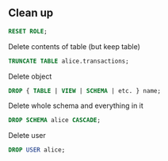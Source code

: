 ## Clean up

```sql
RESET ROLE;
```

Delete contents of table (but keep table)

```sql
TRUNCATE TABLE alice.transactions;
```

Delete object

```sql
DROP { TABLE | VIEW | SCHEMA | etc. } name;
```

Delete whole schema and everything in it

```sql
DROP SCHEMA alice CASCADE;
```

Delete user

```sql
DROP USER alice;
```
